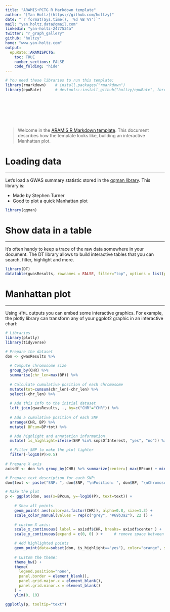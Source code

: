 ```yaml
---
title: "ARAMIS+PCTG R Markdown template"
author: "[Yan Holtz](https://github.com/holtzy)"
date: "`r format(Sys.time(), '%d %B %Y')`"
mail: "yan.holtz.data@gmail.com"
linkedin: "yan-holtz-2477534a"
twitter: "r_graph_gallery"
github: "holtzy"
home: "www.yan-holtz.com"
output:
  epuRate::ARAMISPCTG:
    toc: TRUE
    number_sections: FALSE
    code_folding: "hide"
---
```


```r
# You need these libraries to run this template:
library(rmarkdown)    # install.packages("rmarkdown") 
library(epuRate)      # devtools::install_github("holtzy/epuRate", force=TRUE)
   
```

<br><br><br><br>

>Welcome in the [ARAMIS R Markdown template](https://github.com/holtzy/epuRate). This document describes how the template looks like, building an interactive Manhattan plot.






# Loading data
***
Let's load a GWAS summary statistic stored in the [qqman library](https://github.com/stephenturner/qqman). This library is:

- Made by Stephen Turner
- Good to plot a quick Manhattan plot

```r
library(qqman)
```






# Show data in a table
***
It's often handy to keep a trace of the raw data somewhere in your document. The DT library allows to build interactive tables that you can search, filter, highlight and more.
```r
library(DT)
datatable(gwasResults, rownames = FALSE, filter="top", options = list(pageLength = 5, scrollX=T) )
```





# Manhattan plot
***
Using `HTML` outputs you can embed some interactive graphics. For example, the plotly library can transform any of your ggplot2 graphic in an interactive chart:
```r
# Libraries
library(plotly)
library(tidyverse)

# Prepare the dataset
don <- gwasResults %>% 
  
  # Compute chromosome size
  group_by(CHR) %>% 
  summarise(chr_len=max(BP)) %>% 
  
  # Calculate cumulative position of each chromosome
  mutate(tot=cumsum(chr_len)-chr_len) %>%
  select(-chr_len) %>%
  
  # Add this info to the initial dataset
  left_join(gwasResults, ., by=c("CHR"="CHR")) %>%
  
  # Add a cumulative position of each SNP
  arrange(CHR, BP) %>%
  mutate( BPcum=BP+tot) %>%

  # Add highlight and annotation information
  mutate( is_highlight=ifelse(SNP %in% snpsOfInterest, "yes", "no")) %>%

  # Filter SNP to make the plot lighter
  filter(-log10(P)>0.5)
  
# Prepare X axis
axisdf <- don %>% group_by(CHR) %>% summarize(center=( max(BPcum) + min(BPcum) ) / 2 )

# Prepare text description for each SNP:
don$text <- paste("SNP: ", don$SNP, "\nPosition: ", don$BP, "\nChromosome: ", don$CHR, "\nLOD score:", -log10(don$P) %>% round(2), "\nWhat else do you wanna know", sep="")
```

```r
# Make the plot
p <- ggplot(don, aes(x=BPcum, y=-log10(P), text=text)) +
    
    # Show all points
    geom_point( aes(color=as.factor(CHR)), alpha=0.8, size=1.3) +
    scale_color_manual(values = rep(c("grey", "#69b3a2"), 22 )) +
    
    # custom X axis:
    scale_x_continuous( label = axisdf$CHR, breaks= axisdf$center ) +
    scale_y_continuous(expand = c(0, 0) ) +     # remove space between plot area and x axis

    # Add highlighted points
    geom_point(data=subset(don, is_highlight=="yes"), color="orange", size=2) +
  
    # Custom the theme:
    theme_bw() +
    theme( 
      legend.position="none",
      panel.border = element_blank(),
      panel.grid.major.x = element_blank(),
      panel.grid.minor.x = element_blank()
    ) +
    ylim(0, 10)

ggplotly(p, tooltip="text")
```


